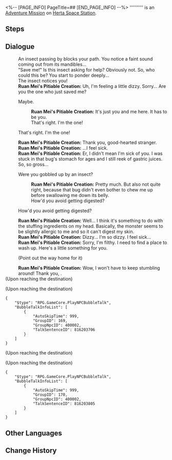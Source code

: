 <%-- [PAGE_INFO]
PageTitle=##
[END_PAGE_INFO] --%>
{{Stub|Dialogue.}}
{{Mission Infobox
|id            = 4140119
|title         = 
|image         = <!--Mission .png-->
|type          = Adventure
|event_name    = 
|chapter       = 
|requirements  = [[Adventure Mission]] ''[[Critter Pick: Care]]'' completed
|summary       = <!--official mission summary from Fate's Atlas-->
|characters    = Ruan Mei's Pitiable Creation; Trailblazer
|startLocation = [[Herta Space Station]] - [[Seclusion Zone]]
|world         = Herta Space Station
|area          = Seclusion Zone
|prev          = Critter Pick: Care
|next          = 
|rewards       = Condensed Aether*2; Hertareum*20; Credit*3,000
}}
'''''''''' is an [[Adventure Mission]] on [[Herta Space Station]].

==Steps==


<!--
==Gameplay Notes==

--><!--
==Trial Character==

-->
==Dialogue==
{{Stub Dialogue}}
:An insect passing by blocks your path. You notice a faint sound coming out from its mandibles...
:"Save me!" Is this insect asking for help? Obviously not. So, who could this be? You start to ponder deeply...
:The insect notices you!
:'''Ruan Mei's Pitiable Creation:''' Uh, I'm feeling a little dizzy. Sorry... Are you the one who just saved me?
:{{DIcon|Arrow}} Maybe.
::'''Ruan Mei's Pitiable Creation:''' It's just you and me here. It has to be you.
::That's right. I'm the one!
:{{DIcon|Arrow}} That's right. I'm the one!
:'''Ruan Mei's Pitiable Creation:''' Thank you, good-hearted stranger.
:'''Ruan Mei's Pitiable Creation:''' ...I feel sick.
:'''Ruan Mei's Pitiable Creation:''' Er, I didn't mean I'm sick of you. I was stuck in that bug's stomach for ages and I still reek of gastric juices. So, so gross...
:{{DIcon|Arrow}} Were you gobbled up by an insect?
::'''Ruan Mei's Pitiable Creation:''' Pretty much. But also not quite right, because that bug didn't even bother to chew me up before swallowing me down its belly.
::How'd you avoid getting digested?
:{{DIcon|Arrow}} How'd you avoid getting digested?
:'''Ruan Mei's Pitiable Creation:''' Well... I think it's something to do with the stuffing ingredients on my head. Basically, the monster seems to be slightly allergic to me and so it can't digest my skin.
:'''Ruan Mei's Pitiable Creation:''' Dizzy... I'm so dizzy. I feel sick...
:'''Ruan Mei's Pitiable Creation:''' Sorry, I'm filthy. I need to find a place to wash up. Here's a little something for you.
:{{DIcon|Arrow}} (Point out the way home for it)
:'''Ruan Mei's Pitiable Creation:''' Wow, I won't have to keep stumbling around! Thank you, {{MC|f=lovely miss|m=good sir}}.
:{{tx}}
;(Upon reaching the destination)

;(Upon reaching the destination)
<pre>{
	"$type": "RPG.GameCore.PlayNPCBubbleTalk",
	"BubbleTalkInfoList": [
		{
			"AutoSkipTime": 999,
			"GroupID": 169,
			"GroupNpcID": 400002,
			"TalkSentenceID": 816203706
		}
	]
}</pre>
;(Upon reaching the destination)

;(Upon reaching the destination)
<pre>{
	"$type": "RPG.GameCore.PlayNPCBubbleTalk",
	"BubbleTalkInfoList": [
		{
			"AutoSkipTime": 999,
			"GroupID": 170,
			"GroupNpcID": 400002,
			"TalkSentenceID": 816203805
		}
	]
}</pre>
{{Dialogue End}}

==Other Languages==
{{Other Languages
|en   = 
|zhs  = 
|zht  = 
|ja   = 
|ko   = 
|es   = 
|fr   = 
|ru   = 
|th   = 
|vi   = 
|de   = 
|id   = 
|pt   = 
}}

==Change History==
{{Change History|1.6}}
